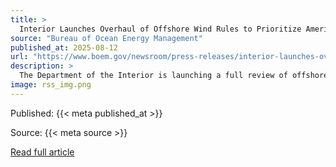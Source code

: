 ```yaml
---
title: >
  Interior Launches Overhaul of Offshore Wind Rules to Prioritize American Energy Security
source: "Bureau of Ocean Energy Management"
published_at: 2025-08-12
url: "https://www.boem.gov/newsroom/press-releases/interior-launches-overhaul-offshore-wind-rules-prioritize-american-energy"
description: >
  The Department of the Interior is launching a full review of offshore wind energy regulations to ensure alignment with the Outer Continental Shelf Lands Act and America’s energy priorities under President Donald J. Trump. This effort includes reviewing the Renewable Energy Modernization Rule, as well as financial assurance requirements and decommissioning cost estimates for offshore wind projects, to ensure federal regulations do not provide preferential treatment to unreliable, foreign-controlled energy sources over dependable, American-made energy.
image: rss_img.png
---
```



  Published: {{< meta published_at >}}
  

  Source: {{< meta source >}}
  

  [Read full article]({{< meta url >}}){target='blank'}
  

